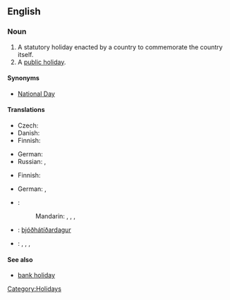 ==English==
{{wikipedia}}

===Noun===
{{en-noun|sg=[[national]] [[holiday]]}}

# A statutory holiday enacted by a country to commemorate the country itself.
# A [[public holiday]].

====Synonyms====
* {{sense|holiday to commemorate the country itself}} [[National Day]]

====Translations====
{{trans-top|statutory holiday enacted by a country to commemorate the country itself}}
* Czech: {{t-|cs|státní svátek|m}}
* Danish: {{t|da|nationaldag}}
* Finnish: {{t-|fi|kansallispäivä}}
{{trans-mid}}
* German: {{t|de|Nationalfeiertag|m}}
* Russian: {{t|ru|национальный праздник|m|tr=nacionál'nyj prázdnik}},  {{t|ru|государственный праздник|m|tr=gosudárstvennyj prázdnik}}
{{trans-bottom}}

{{trans-top|public holiday}}
* Finnish: {{t-|fi|kansallinen vapaapäivä}}
{{trans-mid}}
* German: {{t|de|Feiertag|m}}, {{t|de|nationaler Feiertag|m}}
{{trans-bottom}}

{{checktrans-top}}
* {{ttbc|zh}}:
*: Mandarin: {{t|cmn|國定假日|sc=Hani}},  {{t|cmn|国定假日|tr=guódìng jiàrì|sc=Hani}},  {{t-|cmn|國慶|sc=Hani}},  {{t-|cmn|国庆|tr=guóqìng|sc=Hani}}
{{trans-mid}}
* {{ttbc|is}}: [[þjóðhátíðardagur]] {{m}}
* {{ttbc|ja}}: {{t|ja|国民の祝日|tr=kokumin-no shukujitsu }},  {{t|ja|祭日|tr=さいじつ, saijitsu}},  {{t|ja|祝祭日|tr=しゅくさいじつ, shukusaijitsu}},  {{t-|ja|祝日|tr=しゅくじつ, shukujitsu}}
{{trans-bottom}}

====See also====
* {{sense|public holiday}} [[bank holiday]]

[[Category:Holidays]]